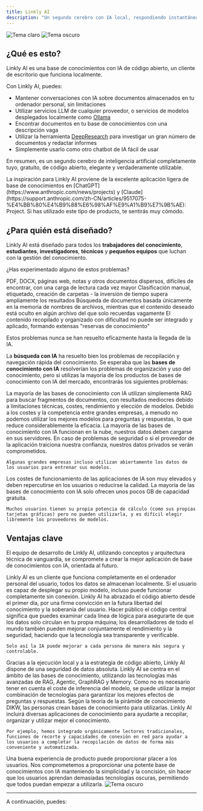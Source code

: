 ```yaml
---
title: Linkly AI
description: "Un segundo cerebro con IA local, respondiendo instantáneamente desde tus archivos."
---
```


<img
  className="block dark:hidden"
  src="/images/hero-light-es.webp"
  alt="Tema claro"
/>
<img
  className="hidden dark:block"
  src="/images/hero-dark-es.webp"
  alt="Tema oscuro"
/>

## ¿Qué es esto?

Linkly AI es una base de conocimientos con IA de código abierto, un cliente de escritorio que funciona localmente.

Con Linkly AI, puedes:

- Mantener conversaciones con IA sobre documentos almacenados en tu ordenador personal, sin limitaciones
- Utilizar servicios LLM de cualquier proveedor, o servicios de modelos desplegados localmente como [Ollama](https://ollama.com/)
- Encontrar documentos en tu base de conocimientos con una descripción vaga
- Utilizar la herramienta [DeepResearch](https://openai.com/index/introducing-deep-research/) para investigar un gran número de documentos y redactar informes
- Simplemente usarlo como otro chatbot de IA fácil de usar

En resumen, es un segundo cerebro de inteligencia artificial completamente tuyo, gratuito, de código abierto, elegante y verdaderamente utilizable.

<Tip>
  La inspiración para Linkly AI proviene de la excelente aplicación ligera de base de conocimientos en [ChatGPT](https://www.anthropic.com/news/projects)
  y
  [Claude](https://support.anthropic.com/zh-CN/articles/9517075-%E4%BB%80%E4%B9%88%E6%98%AF%E9%A1%B9%E7%9B%AE): Project.
  Si has utilizado este tipo de producto, te sentirás muy cómodo.
</Tip>

## ¿Para quién está diseñado?

Linkly AI está diseñado para todos los **trabajadores del conocimiento**, **estudiantes**, **investigadores**, **técnicos** y **pequeños equipos** que luchan con la gestión del conocimiento.

¿Has experimentado alguno de estos problemas?

<CardGroup cols={2}>
  <Card title="Proliferación de fragmentos de información" icon="file-lines" iconType="duotone">
    PDF, DOCX, páginas web, notas y otros documentos dispersos, difíciles de encontrar, con una carga de lectura cada vez mayor
  </Card>
  <Card title="Organización del conocimiento consume mucho tiempo" icon="folder-tree" iconType="duotone">
    Clasificación manual, etiquetado, creación de carpetas - la inversión de tiempo supera ampliamente los resultados
  </Card>
  <Card title="Búsqueda ineficiente" icon="magnifying-glass" iconType="duotone">
    Búsqueda de documentos basada únicamente en la memoria de nombres de archivos, mientras que el contenido deseado está oculto en algún archivo del que solo recuerdas vagamente
  </Card>
  <Card title="Dificultad para utilizar el conocimiento, convirtiéndote en un 'hámster de conocimiento'" icon="box-archive" iconType="duotone">
    El contenido recopilado y organizado con dificultad no puede ser integrado y aplicado, formando extensas "reservas de conocimiento"
  </Card>
</CardGroup>

Estos problemas nunca se han resuelto eficazmente hasta la llegada de la IA.

La **búsqueda con IA** ha resuelto bien los problemas de recopilación y navegación rápida del conocimiento. Se esperaba que las **bases de conocimiento con IA** resolverían los problemas de organización y uso del conocimiento, pero si utilizas la mayoría de los productos de bases de conocimiento con IA del mercado, encontrarás los siguientes problemas:

<AccordionGroup>
  <Accordion title="Respuestas inexactas, alucinaciones significativas">
    La mayoría de las bases de conocimiento con IA utilizan simplemente RAG para buscar fragmentos de documentos, con resultados mediocres debido a limitaciones técnicas, costes, rendimiento y elección de modelos.
  </Accordion>
  <Accordion title="Elección de modelos limitada">
    Debido a los costes y la competencia entre grandes empresas, a menudo no podemos utilizar los mejores modelos para preguntas y respuestas, lo que reduce considerablemente la eficacia.
  </Accordion>
  <Accordion title="Preocupante privacidad de datos">
    La mayoría de las bases de conocimiento con IA funcionan en la nube, nuestros datos deben cargarse en sus servidores. En caso de problemas de seguridad o si el proveedor de la aplicación traiciona nuestra confianza, nuestros datos privados se verán comprometidos.

    Algunas grandes empresas incluso utilizan abiertamente los datos de los usuarios para entrenar sus modelos.

  </Accordion>
  <Accordion title="Capacidad limitada, costes elevados">
    Los costes de funcionamiento de las aplicaciones de IA son muy elevados y deben repercutirse en los usuarios o reducirse la calidad. La mayoría de las bases de conocimiento con IA solo ofrecen unos pocos GB de capacidad gratuita.
    
    Muchos usuarios tienen su propia potencia de cálculo (como sus propias tarjetas gráficas) pero no pueden utilizarla, y es difícil elegir libremente los proveedores de modelos.
  </Accordion>
</AccordionGroup>

## Ventajas clave

El equipo de desarrollo de Linkly AI, utilizando conceptos y arquitectura técnica de vanguardia, se compromete a crear la mejor aplicación de base de conocimientos con IA, orientada al futuro.

<CardGroup cols={1}>
  <Card title="Prioridad local" icon="laptop" horizontal="horizontal" iconType="duotone">
    Linkly AI es un cliente que funciona completamente en el ordenador personal del usuario, todos los datos se almacenan localmente. Si el usuario es capaz de desplegar su propio modelo, incluso puede funcionar completamente sin conexión.
  </Card>
  <Card title="Código abierto" icon="github" horizontal="horizontal" iconType="duotone">
    Linkly AI ha abrazado el código abierto desde el primer día, por una firme convicción en la futura libertad del conocimiento y la soberanía del usuario. Hacer público el código central significa que puedes examinar cada línea de lógica para asegurarte de que los datos solo circulan en tu propia máquina; los desarrolladores de todo el mundo también pueden mejorar conjuntamente el rendimiento y la seguridad, haciendo que la tecnología sea transparente y verificable.

    Solo así la IA puede mejorar a cada persona de manera más segura y controlable.

  </Card>
  <Card title="Seguridad de datos" icon="shield-check" horizontal="horizontal" iconType="duotone">
    Gracias a la ejecución local y a la estrategia de código abierto, Linkly AI dispone de una seguridad de datos absoluta.
  </Card>
  <Card title="Más preciso" icon="bullseye" horizontal="horizontal" iconType="duotone">
    Linkly AI se centra en el ámbito de las bases de conocimiento, utilizando las tecnologías más avanzadas de RAG, Agentic, GraphRAG y Memory. Como no es necesario tener en cuenta el coste de inferencia del modelo, se puede utilizar la mejor combinación de tecnologías para garantizar los mejores efectos de preguntas y respuestas.
  </Card>
  <Card title="Ricas aplicaciones de conocimiento" icon="brain" horizontal="horizontal" iconType="duotone">
    Según la teoría de la pirámide de conocimiento DIKW, las personas crean bases de conocimiento para utilizarlas. Linkly AI incluirá diversas aplicaciones de conocimiento para ayudarte a recopilar, organizar y utilizar mejor el conocimiento.

    Por ejemplo, hemos integrado orgánicamente lectores tradicionales, funciones de recorte y capacidades de conexión en red para ayudar a los usuarios a completar la recopilación de datos de forma más conveniente y automatizada.

  </Card>
  <Card title="Experiencia de usuario de primera clase" icon="star" horizontal="horizontal" iconType="duotone">
    Una buena experiencia de producto puede proporcionar placer a los usuarios. Nos comprometemos a proporcionar una potente base de conocimientos con IA manteniendo la simplicidad y la concisión, sin hacer que los usuarios aprendan demasiadas tecnologías oscuras, permitiendo que todos puedan empezar a utilizarla.
  </Card>
</CardGroup>
<Frame>
<img
  className=""
  src="/images/gallery01.webp"
  alt="Tema oscuro"
/>
</Frame>

---

A continuación, puedes:

<CardGroup cols={2}>
  <Card
    title="¿Cómo empezar a usar?"
    icon="plane"
    iconType="duotone"
    horizontal="horizontal"
  ></Card>
  <Card
    title="Unirse a la lista de espera"
    icon="hourglass-start"
    iconType="duotone"
    horizontal="horizontal"
  ></Card>
</CardGroup> 
